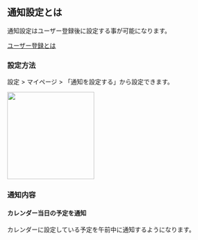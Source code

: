 ## 通知設定とは

通知設定はユーザー登録後に設定する事が可能になります。

[ユーザー登録とは](/general/account)

### 設定方法

設定 > マイページ > 「通知を設定する」から設定できます。


<img src="../../../notification_001.png" width="200"/>

### 通知内容

#### カレンダー当日の予定を通知

カレンダーに設定している予定を午前中に通知するようになります。